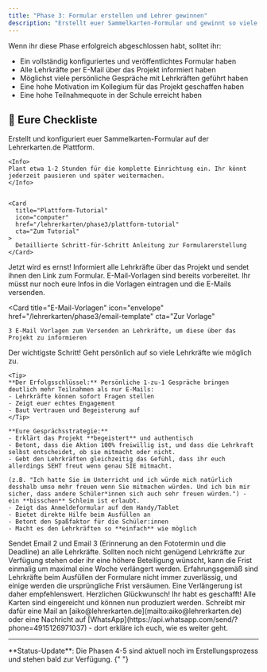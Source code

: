 ```yaml
---
title: "Phase 3: Formular erstellen und Lehrer gewinnen"
description: "Erstellt euer Sammelkarten-Formular und gewinnt so viele Lehrkräfte wie möglich für das Projekt"
---
```


Wenn ihr diese Phase erfolgreich abgeschlossen habt, solltet ihr:


- Ein vollständig konfiguriertes und veröffentlichtes Formular haben
- Alle Lehrkräfte per E-Mail über das Projekt informiert haben
- Möglichst viele persönliche Gespräche mit Lehrkräften geführt haben
- Eine hohe Motivation im Kollegium für das Projekt geschaffen haben
- Eine hohe Teilnahmequote in der Schule erreicht haben

## 📌 Eure Checkliste

<Steps>
<Step title="Formular auf der Plattform erstellen">
    Erstellt und konfiguriert euer Sammelkarten-Formular auf der Lehrerkarten.de Plattform.
    
    <Info>
    Plant etwa 1-2 Stunden für die komplette Einrichtung ein. Ihr könnt jederzeit pausieren und später weitermachen.
    </Info>
    
    
    <Card
      title="Plattform-Tutorial"
      icon="computer"
      href="/lehrerkarten/phase3/plattform-tutorial"
      cta="Zum Tutorial"
    >
      Detaillierte Schritt-für-Schritt Anleitung zur Formularerstellung
    </Card>
    
</Step>

<Step title="E-Mail an Lehrkräfte senden">
  Jetzt wird es ernst! Informiert alle Lehrkräfte über das Projekt und sendet ihnen den Link zum
  Formular. 

  <Info>
  E-Mail-Vorlagen sind bereits vorbereitet. Ihr müsst nur noch eure Infos in die Vorlagen eintragen und die E-Mails versenden.
  </Info>

  <Card
    title="E-Mail-Vorlagen"
    icon="envelope"
    href="/lehrerkarten/phase3/email-template"
    cta="Zur Vorlage"
  >
    3 E-Mail Vorlagen zum Versenden an Lehrkräfte, um diese über das Projekt zu informieren
  </Card>
</Step>

<Step title="Persönlich Lehrkräfte überzeugen">
    Der wichtigste Schritt! Geht persönlich auf so viele Lehrkräfte wie möglich zu.
    
    <Tip>
    **Der Erfolgsschlüssel:** Persönliche 1-zu-1 Gespräche bringen deutlich mehr Teilnahmen als nur E-Mails:
    - Lehrkräfte können sofort Fragen stellen
    - Zeigt euer echtes Engagement
    - Baut Vertrauen und Begeisterung auf
    </Tip>

    **Eure Gesprächsstrategie:**
    - Erklärt das Projekt **begeistert** und authentisch
    - Betont, dass die Aktion 100% freiwillig ist, und dass die Lehrkraft selbst entscheidet, ob sie mitmacht oder nicht. 
    - Gebt den Lehrkräften gleichzeitig das Gefühl, dass ihr euch allerdings SEHT freut wenn genau SIE mitmacht. 
    
    (z.B. "Ich hatte Sie im Unterricht und ich würde mich natürlich desshalb umso mehr freuen wenn Sie mitmachen würden. Und ich bin mir sicher, dass andere Schüler*innen sich auch sehr freuen würden.") -  ein **bisschen** Schleim ist erlaubt.
    - Zeigt das Anmeldeformular auf dem Handy/Tablet
    - Bietet direkte Hilfe beim Ausfüllen an
    - Betont den Spaßfaktor für die Schüler:innen
    - Macht es den Lehrkräften so **einfach** wie möglich
</Step>

<Step title="E-Mail 2 und 3 versenden">
  Sendet Email 2 und Email 3 (Erinnerung an den Fototermin und die Deadline) an alle Lehrkräfte.
</Step>

<Step title="Fristverlängerung bei Bedarf">
Sollten noch nicht genügend Lehrkräfte zur Verfügung stehen oder ihr eine höhere Beteiligung wünscht, kann die Frist einmalig um maximal eine Woche verlängert werden. Erfahrungsgemäß sind Lehrkräfte beim Ausfüllen der Formulare nicht immer zuverlässig, und einige werden die ursprüngliche Frist versäumen. Eine Verlängerung ist daher empfehlenswert.
</Step>

</Steps>

<Check>
Herzlichen Glückwunsch! Ihr habt es geschafft! Alle Karten sind eingereicht und können nun produziert werden. Schreibt mir dafür eine Mail an [aiko@lehrerkarten.de](mailto:aiko@lehrerkarten.de) oder eine Nachricht auf [WhatsApp](https://api.whatsapp.com/send/?phone=4915126971037) - dort erkläre ich euch, wie es weiter geht.
</Check>

---

<Note>
  **Status-Update**: Die Phasen 4-5 sind aktuell noch im Erstellungsprozess und
  stehen bald zur Verfügung.
</Note>{" "}
